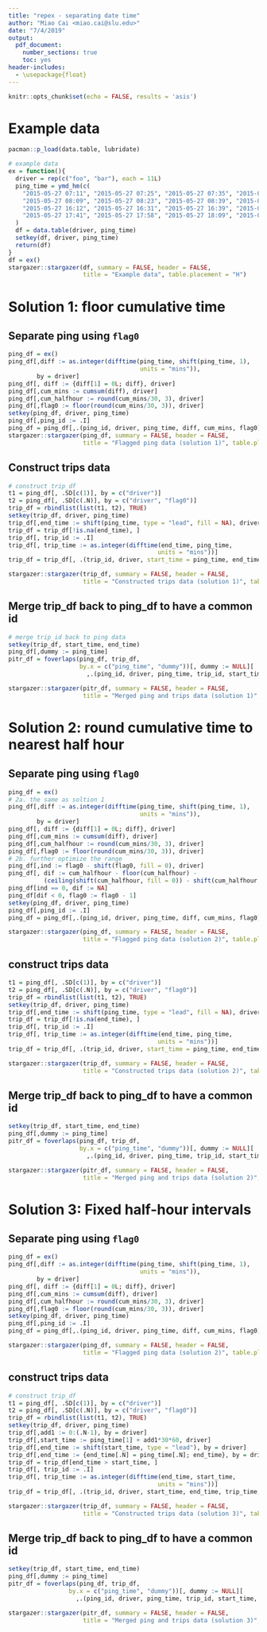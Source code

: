 ```yaml
---
title: "repex - separating date time"
author: "Miao Cai <miao.cai@slu.edu>"
date: "7/4/2019"
output: 
  pdf_document:
    number_sections: true
    toc: yes
header-includes:
  - \usepackage{float}
---
```


```r
knitr::opts_chunk$set(echo = FALSE, results = 'asis')
```

# Example data {-}

```r
pacman::p_load(data.table, lubridate)

# example data
ex = function(){
  driver = rep(c("foo", "bar"), each = 11L)
  ping_time = ymd_hm(c(
    "2015-05-27 07:11", "2015-05-27 07:25", "2015-05-27 07:35", "2015-05-27 07:42", "2015-05-27 07:53",
    "2015-05-27 08:09", "2015-05-27 08:23", "2015-05-27 08:39", "2015-05-27 08:52", "2015-05-27 09:12", "2015-05-27 10:25",
    "2015-05-27 16:12", "2015-05-27 16:31", "2015-05-27 16:39", "2015-05-27 16:53", "2015-05-27 17:29",
    "2015-05-27 17:41", "2015-05-27 17:58", "2015-05-27 18:09", "2015-05-27 18:23", "2015-05-27 18:43", "2015-05-27 20:51")
  )
  df = data.table(driver, ping_time)
  setkey(df, driver, ping_time)
  return(df)
}
df = ex()
stargazer::stargazer(df, summary = FALSE, header = FALSE, 
                     title = "Example data", table.placement = "H")
```


Solution 1: floor cumulative time
=================================

## Separate ping using `flag0`

```r
ping_df = ex()
ping_df[,diff := as.integer(difftime(ping_time, shift(ping_time, 1),
                                     units = "mins")),
        by = driver]
ping_df[, diff := {diff[1] = 0L; diff}, driver]
ping_df[,cum_mins := cumsum(diff), driver]
ping_df[,cum_halfhour := round(cum_mins/30, 3), driver]
ping_df[,flag0 := floor(round(cum_mins/30, 3)), driver]
setkey(ping_df, driver, ping_time)
ping_df[,ping_id := .I]
ping_df = ping_df[,.(ping_id, driver, ping_time, diff, cum_mins, flag0)]
stargazer::stargazer(ping_df, summary = FALSE, header = FALSE, 
                     title = "Flagged ping data (solution 1)", table.placement = "H")
```

## Construct trips data

```r
# construct trip_df
t1 = ping_df[, .SD[c(1)], by = c("driver")]
t2 = ping_df[, .SD[c(.N)], by = c("driver", "flag0")]
trip_df = rbindlist(list(t1, t2), TRUE)
setkey(trip_df, driver, ping_time)
trip_df[,end_time := shift(ping_time, type = "lead", fill = NA), driver]
trip_df = trip_df[!is.na(end_time), ]
trip_df[, trip_id := .I]
trip_df[, trip_time := as.integer(difftime(end_time, ping_time, 
                                          units = "mins"))]
trip_df = trip_df[, .(trip_id, driver, start_time = ping_time, end_time, trip_time, cum_mins)]

stargazer::stargazer(trip_df, summary = FALSE, header = FALSE, 
                     title = "Constructed trips data (solution 1)", table.placement = "H")
```

## Merge trip_df back to ping_df to have a common id

```r
# merge trip_id back to ping data
setkey(trip_df, start_time, end_time)
ping_df[,dummy := ping_time]
pitr_df = foverlaps(ping_df, trip_df,
                    by.x = c("ping_time", "dummy"))[, dummy := NULL][
                      ,.(ping_id, driver, ping_time, trip_id, start_time, end_time, trip_time)]

stargazer::stargazer(pitr_df, summary = FALSE, header = FALSE, 
                     title = "Merged ping and trips data (solution 1)", table.placement = "H")
```


Solution 2: round cumulative time to nearest half hour
=====================================================

## Separate ping using `flag0`

```r
ping_df = ex()
# 2a. the same as soltion 1
ping_df[,diff := as.integer(difftime(ping_time, shift(ping_time, 1),
                                     units = "mins")),
        by = driver]
ping_df[, diff := {diff[1] = 0L; diff}, driver]
ping_df[,cum_mins := cumsum(diff), driver]
ping_df[,cum_halfhour := round(cum_mins/30, 3), driver]
ping_df[,flag0 := floor(round(cum_mins/30, 3)), driver]
# 2b. further optimize the range
ping_df[,ind := flag0 - shift(flag0, fill = 0), driver]
ping_df[, dif := cum_halfhour - floor(cum_halfhour) -
          (ceiling(shift(cum_halfhour, fill = 0)) - shift(cum_halfhour, fill = 0)), driver]
ping_df[ind == 0, dif := NA]
ping_df[dif < 0, flag0 := flag0 - 1]
setkey(ping_df, driver, ping_time)
ping_df[,ping_id := .I]
ping_df = ping_df[,.(ping_id, driver, ping_time, diff, cum_mins, flag0)]

stargazer::stargazer(ping_df, summary = FALSE, header = FALSE, 
                     title = "Flagged ping data (solution 2)", table.placement = "H")
```

## construct trips data

```r
t1 = ping_df[, .SD[c(1)], by = c("driver")]
t2 = ping_df[, .SD[c(.N)], by = c("driver", "flag0")]
trip_df = rbindlist(list(t1, t2), TRUE)
setkey(trip_df, driver, ping_time)
trip_df[,end_time := shift(ping_time, type = "lead", fill = NA), driver]
trip_df = trip_df[!is.na(end_time), ]
trip_df[, trip_id := .I]
trip_df[, trip_time := as.integer(difftime(end_time, ping_time, 
                                          units = "mins"))]
trip_df = trip_df[, .(trip_id, driver, start_time = ping_time, end_time, trip_time, cum_mins)]

stargazer::stargazer(trip_df, summary = FALSE, header = FALSE, 
                     title = "Constructed trips data (solution 2)", table.placement = "H")
```

## Merge trip_df back to ping_df to have a common id

```r
setkey(trip_df, start_time, end_time)
ping_df[,dummy := ping_time]
pitr_df = foverlaps(ping_df, trip_df,
                    by.x = c("ping_time", "dummy"))[, dummy := NULL][
                      ,.(ping_id, driver, ping_time, trip_id, start_time, end_time, trip_time)]

stargazer::stargazer(pitr_df, summary = FALSE, header = FALSE, 
                     title = "Merged ping and trips data (solution 2)", table.placement = "H")
```


Solution 3: Fixed half-hour intervals
=====================================

## Separate ping using `flag0`

```r
ping_df = ex()
ping_df[,diff := as.integer(difftime(ping_time, shift(ping_time, 1),
                                     units = "mins")),
        by = driver]
ping_df[, diff := {diff[1] = 0L; diff}, driver]
ping_df[,cum_mins := cumsum(diff), driver]
ping_df[,cum_halfhour := round(cum_mins/30, 3), driver]
ping_df[,flag0 := floor(round(cum_mins/30, 3)), driver]
setkey(ping_df, driver, ping_time)
ping_df[,ping_id := .I]
ping_df = ping_df[,.(ping_id, driver, ping_time, diff, cum_mins, flag0)]
```

```r
stargazer::stargazer(ping_df, summary = FALSE, header = FALSE, 
                     title = "Flagged ping data (solution 2)", table.placement = "H")
```

## construct trips data

```r
# construct trip_df
t1 = ping_df[, .SD[c(1)], by = c("driver")]
t2 = ping_df[, .SD[c(.N)], by = c("driver", "flag0")]
trip_df = rbindlist(list(t1, t2), TRUE)
setkey(trip_df, driver, ping_time)
trip_df[,add1 := 0:(.N-1), by = driver]
trip_df[,start_time := ping_time[1] + add1*30*60, driver]
trip_df[,end_time := shift(start_time, type = "lead"), by = driver]
trip_df[,end_time := {end_time[.N] = ping_time[.N]; end_time}, by = driver]
trip_df = trip_df[end_time > start_time, ]
trip_df[, trip_id := .I]
trip_df[, trip_time := as.integer(difftime(end_time, start_time, 
                                          units = "mins"))]
trip_df = trip_df[, .(trip_id, driver, start_time, end_time, trip_time, cum_mins)]
```

```r
stargazer::stargazer(trip_df, summary = FALSE, header = FALSE, 
                     title = "Constructed trips data (solution 3)", table.placement = "H")
```

## Merge trip_df back to ping_df to have a common id

```r
setkey(trip_df, start_time, end_time)
ping_df[,dummy := ping_time]
pitr_df = foverlaps(ping_df, trip_df,
                 by.x = c("ping_time", "dummy"))[, dummy := NULL][
                   ,.(ping_id, driver, ping_time, trip_id, start_time, end_time, trip_time)]
```

```r
stargazer::stargazer(pitr_df, summary = FALSE, header = FALSE, 
                     title = "Merged ping and trips data (solution 3)", table.placement = "H")
```

